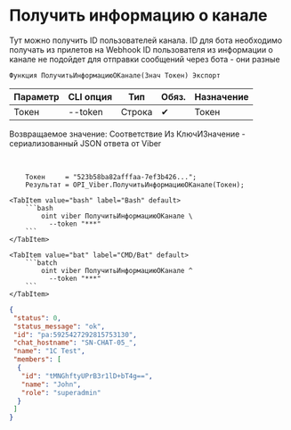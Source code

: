 ﻿---
sidebar_position: 2
---


# Получить информацию о канале
Тут можно получить ID пользователей канала. ID для бота необходимо получать из прилетов на Webhook ID пользователя из информации о канале не подойдет для отправки сообщений через бота - они разные



`Функция ПолучитьИнформациюОКанале(Знач Токен) Экспорт`

  | Параметр | CLI опция | Тип | Обяз. | Назначение |
  |-|-|-|-|-|
  | Токен | --token | Строка | &#x2714; | Токен |

  
  Возвращаемое значение:   Соответствие Из КлючИЗначение - сериализованный JSON ответа от Viber

<br/>




```bsl title="Пример кода"
    Токен     = "523b58ba82afffaa-7ef3b426...";
    Результат = OPI_Viber.ПолучитьИнформациюОКанале(Токен);
```
    

 <Tabs>
  
    <TabItem value="bash" label="Bash" default>
        ```bash
            oint viber ПолучитьИнформациюОКанале \
              --token "***"
        ```
    </TabItem>
  
    <TabItem value="bat" label="CMD/Bat" default>
        ```batch
            oint viber ПолучитьИнформациюОКанале ^
              --token "***"
        ```
    </TabItem>
</Tabs>


```json title="Результат"
{
 "status": 0,
 "status_message": "ok",
 "id": "pa:5925427292815753130",
 "chat_hostname": "SN-CHAT-05_",
 "name": "1C Test",
 "members": [
  {
   "id": "tMNGhftyUPrB3r1lD+bT4g==",
   "name": "John",
   "role": "superadmin"
  }
 ]
}
```
